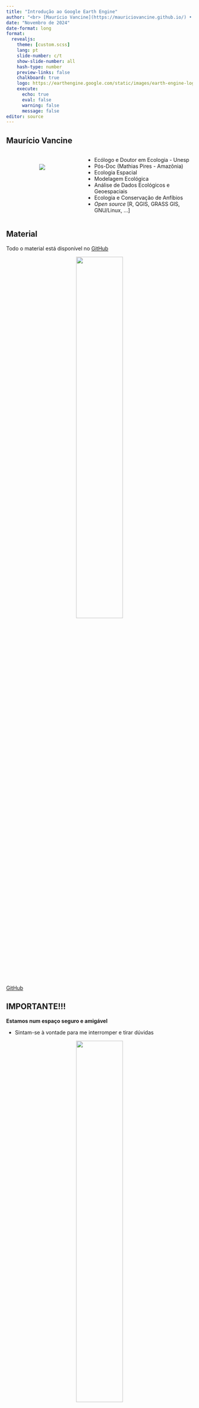 ```yaml
---
title: "Introdução ao Google Earth Engine"
author: "<br> [Maurício Vancine](https://mauriciovancine.github.io/) • [lab.exe/Unicamp](https://www.mathiasmpires.net.br/)"
date: "Novembro de 2024"
date-format: long
format: 
  revealjs:
    theme: [custom.scss]
    lang: pt
    slide-number: c/t
    show-slide-number: all
    hash-type: number
    preview-links: false
    chalkboard: true
    logo: https://earthengine.google.com/static/images/earth-engine-logo.png
    execute:
      echo: true
      eval: false
      warning: false
      message: false
editor: source
---
```


## Maurício Vancine 

::: columns
::: {.column width="40%"}
<br><br>
<center>
![](img/avatar.png)
</center>
:::

::: {.column width="60%"}

- Ecólogo e Doutor em Ecologia - Unesp
- Pós-Doc (Mathias Pires - Amazônia)
- Ecologia Espacial
- Modelagem Ecológica
- Análise de Dados Ecológicos e Geoespaciais
- Ecologia e Conservação de Anfíbios
- *Open source* [R, QGIS, GRASS GIS, GNU/Linux, ...]

:::
:::

## Material

Todo o material está disponível no [GitHub](https://github.com/mauriciovancine/workshop-gee)

<center>
<img src="img/github_logo.png" style="width:50%"/>
</center>

:::footer
[GitHub](https://github.com/mauriciovancine/workshop-qgis)
:::

## IMPORTANTE!!!

**Estamos num espaço seguro e amigável**

- Sintam-se à vontade para me interromper e tirar dúvidas

<center>
<img src="img/general_starwars_teamwork.png" style="width:50%"/>
</center>

::: footer
[\@allison_horst](https://twitter.com/allison_horst)
:::

## Google Earth Engine {.smaller}

- **Plataforma em nuvem** para análise de dados geoespaciais
- Fornece **conjuntos de dados** hospedados na nuvem prontos para uso e um **grande conjunto de servidores**
- **Inclui**: catálogo de dados públicos, infraestrutura de computação, APIs geoespaciais e um servidor de aplicativos interativo

<center>
<img src="img/gee_01.png" style="width:60%"/>
</center>

:::footer
[Welcome to Google Earth Engine](https://developers.google.com/earth-engine)
:::

## API

- **Comunicação** com os servidores do *Earth Engine*
- **Linguagens**: JavaScript e Python

<center>
<img src="img/api.png" style="width:85%"/>
</center>

:::footer
[The Ultimate Guide to API Development: Types, Examples, and Best Practices](https://www.mindinventory.com/blog/ultimate-guide-to-api-development/)
:::

## API

<center>
<img src="img/gee_completo.png" style="width:100%"/>
</center>

:::footer
[Mapas Abertos](https://mapasabertos.com/2021/03/30/o-google-earth-engine/)
:::

## JavaScript

- JavaScript do Earth Engine é "fácil de usar" e é acessado pelo **Editor de Código** on-line
- Permite **compartilhar** código e inclui **ferramentas** para gráficos, mapas e aplicações web

<center>
<img src="img/javascript_logo.png" style="width:30%"/>
</center>

:::footer
[JavaScript](https://pt.wikipedia.org/wiki/JavaScript)
:::

## Editor de código

<center>
<img src="img/gee_code_editor01.png" style="width:93%"/>
</center>

:::footer
[Welcome to Google Earth Engine](https://developers.google.com/earth-engine)
:::

## Editor de código

<br>
<center>
<img src="img/gee_code_editor02.png" style="width:100%"/>
</center>

:::footer
[Mapas Abertos](https://mapasabertos.com/2021/03/30/o-google-earth-engine/)
:::

## Editor de código

<center>
<img src="img/gee_code_editor03.png" style="width:100%"/>
</center>

:::footer
[Welcome to Google Earth Engine](https://developers.google.com/earth-engine)
:::

## Rodando os códigos

- Clique em `Run` ou `ctrl + alt + enter`

```r
print('Hello World');
```

<center>
<img src="img/gee_scripts01.png" style="width:60%"/>
</center>

:::footer
[Cardille et al. (2024)](https://link.springer.com/book/10.1007/978-3-031-26588-4)
:::

## Salvando os scripts

- Clique em `Save` ou `ctrl + s`

<center>
<img src="img/gee_scripts02.png" style="width:65%"/>
</center>

:::footer
[Cardille et al. (2024)](https://link.springer.com/book/10.1007/978-3-031-26588-4)
:::

## Salvando os scripts

**Nome de usuário**

::: {style="font-size: 70%;"}
- Na primeira vez de uso do *Code Editor* é escolhido um **nome de usuário** do *Earth Engine*
- Esse nome será usado para **criar a pasta de scripts** na nuvem
- **Recomendação**: usuário da conta Google, pois o mesmo não pode ser alterado
:::

<center>
<img src="img/gee_scripts03.png" style="width:33%"/>
</center>

:::footer
[Cardille et al. (2024)](https://link.springer.com/book/10.1007/978-3-031-26588-4)
:::

## Salvando os scripts

**Repositório**

- Depois que a pasta *home* é criada, será solicitado a criação de um **repositório** (pasta)
- Repositório ajudam **organizar** e **compartilhar** scripts

<center>
<img src="img/gee_scripts04.png" style="width:35%"/>
</center>

:::footer
[Cardille et al. (2024)](https://link.springer.com/book/10.1007/978-3-031-26588-4)
:::

## Salvando os scripts

**Scripts**

::: {style="font-size: 70%;"}
- Scripts são **salvos** no repositório
- Script aparecerá no **painel do gerenciador** de scripts
- Scripts são **salvos na nuvem** e estarão **disponíveis** quando abrir o *Code Editor*
:::

![](img/gee_scripts05.png){.absolute width=50% right=550 top=350}
![](img/gee_scripts06.png){.absolute width=60% right=-90 top=355}

:::footer
[Cardille et al. (2024)](https://link.springer.com/book/10.1007/978-3-031-26588-4)
:::

# Dúvidas?

## Introdução ao JavaScript {.smaller}

- Criado em 1995, atualmente o JS é uma das linguagens mais **usadas** e **populares**
- Linguagem **interpretada** (lido linha a linha) e de **alto nível** (próximo ao que falamos)
- HTML, CSS e JS formam a base da internet
- **Principal função do JS**: deixar as páginas de internet dinâmicas

![](img/js_stack.webp){.absolute width=60% right=400 top=300}
![](img/html_css_js.avif){.absolute width=60% right=-100 top=300}

:::footer
[What are the differences between CSS, HTML and JavaScript?](https://www.keentodesign.com.au/difference-between-css-html-and-javascript/)
:::

## Introdução ao JavaScript

**Comentários**

- Texto usado para explicar o código ou deixar uma nota
- Sempre adicionar comentários explicando cada etapa
- `//` ou `ctrl + /` para uma ou mais linhas
- `ctrl + /` em linhas comentadas, descomenta-as

```ojs
// This is a comment!
print('Hello World');
```

## Introdução ao JavaScript

**Variáveis**

::: {style="font-size: 80%;"}
::: {.incremental}
- Usadas para **armazenar** valores de dados
- **Sintaxe**: palavra-chave `var`, nome da variável, igual e valor atribuído
- Cada declaração do seu script deve terminar com um **ponto e vírgula** (opcional)
- Variáveis recebem o **tipo** automaticamente dependendo do que foi atribuído (e.g. tipo `string` para texto e `numeric` para números)
:::
:::

```r
var city = 'San Francisco';
print(city);

var population = 873965;
print(population);
```

## Introdução ao JavaScript

**Listas**

::: {style="font-size: 70%;"}
::: {.incremental}
- Armazenam **múltiplos valores** em uma única variável
- **Sintaxe**: palavra-chave `var`, nome da variável, igual e colchetes `[]`, elementos separados por vírgulas
- **Console**: aparece com uma **seta expansora** (`▷`), que ao clicar se **expande**, mostrarando seu
conteúdo
- O número à esquerda de cada item indica seu **índice** (posição na lista), permitindo **se refirir** a cada item usando um **valor numérico**
- **ATENÇÃO**: índices começam em zero (0)
:::
:::

```r
var cities = ['San Francisco', 'Los Angeles', 
              'New York', 'Atlanta'];
print(cities);

var cities1 = cities[1];
print(cities1);
```

![](img/gee_list.png){.absolute width=35% right=0 top=500}

## Introdução ao JavaScript

**Objetos**

::: {style="font-size: 70%;"}
::: {.incremental}
- Armazenam **múltiplos valores** em uma única variável
- Permitem armazenamento de pares de **chave-valor**, cada valor é acessível por sua **chave** (nome), não por um índice numérico
- **Sintaxe**: palavra-chave `var`, nome da variável, igual, chaves `{}`, elementos nomeados pela chave entre aspas, dois pontos, valor atribuído e ponto e vírgula `;`
- **Camel Case**: primeira palavra em minúsculas, primeira letra da segunda palavra em maiúscula (API do Earth Engine)
- **Console**: impresso com chaves e rótulos, permitindo a recuperação pelos rótulos
:::
:::

```r
var cityData = {
    'city': 'San Francisco',
    'coordinates': [-122.4194, 37.7749],
    'population': 873965
};
print(cityData);
```

![](img/gee_object.png){.absolute width=42% right=-50 top=505}

## Introdução ao JavaScript

**Funções**

::: {style="font-size: 80%;"}
::: {.incremental}
- **Criadas** pelo usuário, realizam **cálculos** em entradas e **retornam** saídas modificadas
- Permitem agrupar **operações e repeti-las** para diferentes parâmetros, sem necessidade de reescrevê-las
- **Sintaxe**: definidas usando a palavra-chave `function`
- A mesma função pode ser chamada com **diferentes entradas** para gerar **diferentes saídas**
:::
:::

```r
var greet = function(name) {
return 'Hello ' + name;
};
print(greet('World'));
print(greet('Readers'));
```

## Cliente vs servidor    



# Material de estudo

## Sites

- [Welcome to Google Earth Engine](https://developers.google.com/earth-engine)

## Artigos e livros

[Cardille et al. 2024. Cloud-Based Remote Sensing with Google Earth Engine Fundamentals and Applications. ](https://link.springer.com/book/10.1007/978-3-031-26588-4)

## Muito obrigado!

::: columns
::: {.column width="50%"}
**Acknowledgements**:

- Yuri
- Thiago Sanna
- Dhemerson

<center>
<img src="img/fapesp.png" style="width:70%"/>
</center>

:::

::: {.column width="50%"}
Contact:

[mauricio.vancine@gmail.com](mailto:mauricio.vancine@gmail.com)
[mauriciovancine.github.io](https://mauriciovancine.github.io)

<center>
<img src="img/gif_frogs.gif" style="width:75%"/>
</center>

:::
:::

:::footer
Slides by [Maurício Vancine](https://mauriciovancine.github.io/), made with [Quarto](https://quarto.org/). Code available at [GitHub](https://github.com/mauriciovancine/workshop-gee).
:::